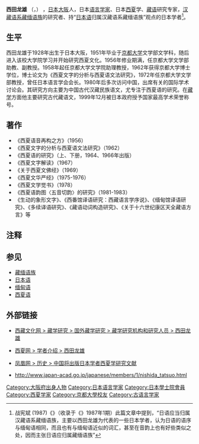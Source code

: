 {{japanese|japanese=西田 龍雄|kana=にしだ たつお|romaji=Nishida Tatsuo}}
'''西田龙雄''' （{{lang-ja|西田 龍雄}}，{{bd|1928年|11月26日|2012年|9月26日|||catIdx=Nishida Tatsuo}}） ，[[日本|日本]][[大阪市|大阪]]人，日本[[语言学家|语言学家]]、日本[[西夏|西夏]]学、[[藏语|藏语]]研究专家，[[汉藏语系|汉藏语系]][[藏缅语族|藏缅语族]]的研究者、持“[[日本语|日本语]]归属汉藏语系藏缅语族”观点的日本学者<ref>战宪斌 (1987)《{{lang|zh-cn|日本语的语系}}》（收录于《{{lang|zh-cn|日语学习与研究}}》1987年1期）此篇文章中提到，“日语应当归属汉藏语系藏缅语族，主要以西田龙雄为代表的一些日本学者，认为日语的语序与缅甸语相同，而且也有与缅甸语近似的词汇，甚至在音韵上也有好些类似之处，因而主张日语应归属藏缅语族”</ref>。

==生平==
西田龙雄于1928年出生于日本大阪，1951年毕业于[[京都大学|京都大学]]文学部文学科，随后进入该校大学院学习并开始研究西夏文化。1956年修业期满，任京都大学文学部助教、副教授。1958年起任京都大学文学院助理教授，1962年获得京都大学博士学位，博士论文为《西夏文字的分析与西夏语文法研究》，1972年任京都大学文学部教授，曾任日本语言学会会长。1980年后多次访问中国，出席有关的国际学术讨论会。其研究方向主要为中国古代汉藏民族语文，尤专注于西夏语的研究。在[[藏学|藏学]]方面他主要研究古代藏语文，1999年12月被日本政府授予国家最高学术荣誉称号。

==著作==
* 《西夏语音再构之方》（1956）
* 《西夏文字的分析与西夏语文法研究》（1962）
* 《西夏语的研究》（上、下册，1964、1966年出版）
* 《西夏文字解读》（1967）
* 《关于西夏文佛经》（1969）
* 《西夏文华严经》（1975-1976）
* 《西夏文学觉书》（1978）
* 《西夏语韵图〈五音切韵〉的研究》（1981-1983）
* 《生动的象形文字》、《西番馆译语研究：西藏语言学序说》、《缅甸馆译语研究》、《多续译语研究》、《藏语动词构造研究》、《关于十六世纪康区天全藏语方言》等

==注释==
{{reflist}}

==参见==
* [[藏缅语族|藏缅语族]]
* [[日本语|日本语]]
* [[缅甸语|缅甸语]]
* [[西夏语|西夏语]]

==外部链接==
* {{zh-cn}}[https://web.archive.org/web/20100612145439/http://www.tibetculture.net/zxyj/brzx/yjjghyjry/200712/t20071212_298647.htm 西藏文化网 > 藏学研究 > 国外藏学研究 > 藏学研究机构和研究人员 > 西田龙雄]
* {{zh-cn}}[http://202.201.129.144/xuezhe/yxtlx.htm 西夏网 > 学者介绍 > 西田龙雄]{{Dead link|date=2018年6月 |bot=InternetArchiveBot |fix-attempted=no }}
* {{zh-cn}}[http://news.ifeng.com/history/4/200611/1127_338_39196.shtml 凤凰网 > 历史 > 中国将出版日本学者西夏学研究文献] {{Wayback|url=http://news.ifeng.com/history/4/200611/1127_338_39196.shtml |date=20080112091407 }}
* {{ja}}http://www.japan-acad.go.jp/japanese/members/1/nishida_tatsuo.html {{Wayback|url=http://www.japan-acad.go.jp/japanese/members/1/nishida_tatsuo.html |date=20160305031837 }}
{{DEFAULTSORT:Nishida, Tatsuo}}
[[Category:大阪府出身人物|Category:大阪府出身人物]]
[[Category:日本语言学家|Category:日本语言学家]]
[[Category:日本學士院會員|Category:日本學士院會員]]
[[Category:西夏学家|Category:西夏学家]]
[[Category:京都大學校友|Category:京都大學校友]]
[[Category:古语言学家|Category:古语言学家]]